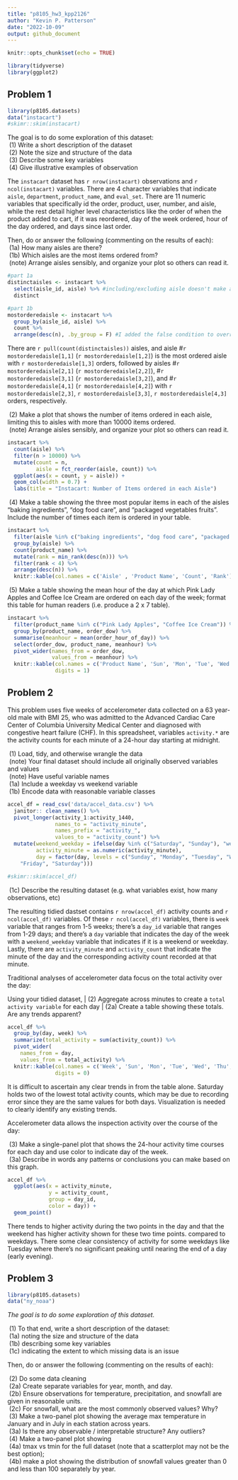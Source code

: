 ```yaml
---
title: "p8105_hw3_kpp2126"
author: "Kevin P. Patterson"
date: "2022-10-09"
output: github_document
---
```


```r
knitr::opts_chunk$set(echo = TRUE)
```

```r
library(tidyverse)
library(ggplot2)
```
## Problem 1
```r
library(p8105.datasets)
data("instacart")
#skimr::skim(instacart)
```
| The goal is to do some exploration of this dataset:
|  (1) Write a short description of the dataset
|  (2) Note the size and structure of the data
|  (3) Describe some key variables
|  (4) Give illustrative examples of observation

The `instacart` dataset has `r nrow(instacart)` observations and `r ncol(instacart)` variables. There are 4 character variables that indicate `aisle`, `department`, `product_name`, and `eval_set`. There are 11 numeric variables that specifically id the order, product, user, number, and aisle, while the rest detail higher level characteristics like the order of when the product added to cart, if it was reordered, day of the week ordered, hour of the day ordered, and days since last order.

| Then, do or answer the following (commenting on the results of each):
|  (1a) How many aisles are there?
|  (1b) Which aisles are the most items ordered from?
|  (note) Arrange aisles sensibly, and organize your plot so others can read it.
```r
#part 1a
distinctaisles <- instacart %>%
  select(aisle_id, aisle) %>% #including/excluding aisle doesn't make any difference in the final count
  distinct

#part 1b
mostorderedaisle <- instacart %>%
  group_by(aisle_id, aisle) %>%
  count %>%
  arrange(desc(n), .by_group = F) #I added the false condition to override the grouping I did earlier so that I can arrange it by descending order without any attention to group
```
There are `r pull(count(distinctaisles))` aisles, and aisle #`r mostorderedaisle[1,1]` (`r mostorderedaisle[1,2]`) is the most ordered aisle with `r mostorderedaisle[1,3]` orders, followed by aisles #`r mostorderedaisle[2,1]` (`r mostorderedaisle[2,2]`), #`r mostorderedaisle[3,1]` (`r mostorderedaisle[3,2]`), and #`r mostorderedaisle[4,1]` (`r mostorderedaisle[4,2]`) with `r mostorderedaisle[2,3]`, `r mostorderedaisle[3,3]`, `r mostorderedaisle[4,3]` orders, respectively.

|  (2) Make a plot that shows the number of items ordered in each aisle, limiting this to aisles with more than         10000 items ordered.
|  (note) Arrange aisles sensibly, and organize your plot so others can read it.
```r
instacart %>%
  count(aisle) %>%
  filter(n > 10000) %>%
  mutate(count = n,
         aisle = fct_reorder(aisle, count)) %>%
  ggplot(aes(x = count, y = aisle)) +
  geom_col(width = 0.7) +
  labs(title = "Instacart: Number of Items ordered in each Aisle")
```

|  (4) Make a table showing the three most popular items in each of the aisles “baking ingredients”, “dog food care”, and “packaged vegetables fruits”. Include the number of times each item is ordered in your table.
```r
instacart %>%
  filter(aisle %in% c("baking ingredients", "dog food care", "packaged vegetables fruits")) %>%
  group_by(aisle) %>%
  count(product_name) %>%
  mutate(rank = min_rank(desc(n))) %>%
  filter(rank < 4) %>%
  arrange(desc(n)) %>%
  knitr::kable(col.names = c('Aisle' , 'Product Name', 'Count', 'Rank'))
```

|  (5) Make a table showing the mean hour of the day at which Pink Lady Apples and Coffee Ice Cream are ordered on each day of the week; format this table for human readers (i.e. produce a 2 x 7 table). 
```r
instacart %>%
  filter(product_name %in% c("Pink Lady Apples", "Coffee Ice Cream")) %>%
  group_by(product_name, order_dow) %>%
  summarise(meanhour = mean(order_hour_of_day)) %>%
  select(order_dow, product_name, meanhour) %>%
  pivot_wider(names_from = order_dow,
              values_from = meanhour) %>%
  knitr::kable(col.names = c('Product Name', 'Sun', 'Mon', 'Tue', 'Wed', 'Thu', 'Fri', 'Sat'),
               digits = 1)
```

## Problem 2

This problem uses five weeks of accelerometer data collected on a 63 year-old male with BMI 25, who was admitted to the Advanced Cardiac Care Center of Columbia University Medical Center and diagnosed with congestive heart failure (CHF). In this spreadsheet, variables `activity.*` are the activity counts for each minute of a 24-hour day starting at midnight.

|  (1) Load, tidy, and otherwise wrangle the data
|  (note) Your final dataset should include all originally observed variables and values
|  (note) Have useful variable names
|  (1a) Include a weekday vs weekend variable
|  (1b) Encode data with reasonable variable classes

```r
accel_df = read_csv('data/accel_data.csv') %>% 
  janitor:: clean_names() %>%
  pivot_longer(activity_1:activity_1440,
               names_to = "activity_minute",
               names_prefix = "activity_",
               values_to = "activity_count") %>%
  mutate(weekend_weekday = ifelse(day %in% c("Saturday", "Sunday"), "weekend", "weekday"),
         activity_minute = as.numeric(activity_minute),
         day = factor(day, levels = c("Sunday", "Monday", "Tuesday", "Wednesday", "Thursday", 
    "Friday", "Saturday")))

#skimr::skim(accel_df)
```
|  (1c) Describe the resulting dataset (e.g. what variables exist, how many observations, etc)

The resulting tidied dastset contains `r nrow(accel_df)` activity counts and `r ncol(accel_df)` variables. Of these 
`r ncol(accel_df)` variables, there is `week` variable that ranges from 1-5 weeks; there's a `day_id` variable that ranges from 1-29 days; and there's a `day` variable that indicates the day of the week with a `weekend_weekday` variable that indicates if it is a weekend or weekday. Lastly, there are `activity_minute` and `activity_count` that indicate the minute of the day and the corresponding activity count recorded at that minute. 

Traditional analyses of accelerometer data focus on the total activity over the day:

Using your tidied dataset, 
|  (2) Aggregate across minutes to create a `total activity variable` for each day
|  (2a) Create a table showing these totals. Are any trends apparent?

```r
accel_df %>% 
  group_by(day, week) %>% 
  summarize(total_activity = sum(activity_count)) %>% 
  pivot_wider(
    names_from = day, 
    values_from = total_activity) %>%
  knitr::kable(col.names = c('Week', 'Sun', 'Mon', 'Tue', 'Wed', 'Thu', 'Fri', 'Sat'),
               digits = 0)
```
It is difficult to ascertain any clear trends in from the table alone. Saturday holds two of the lowest total activity counts, which may be due to recording error since they are the same values for both days. Visualization is needed to clearly identify any existing trends.

Accelerometer data allows the inspection activity over the course of the day: 

|  (3) Make a single-panel plot that shows the 24-hour activity time courses for each day and use color to indicate day of the week. 
|  (3a) Describe in words any patterns or conclusions you can make based on this graph.

```r
accel_df %>% 
  ggplot(aes(x = activity_minute, 
             y = activity_count, 
             group = day_id, 
             color = day)) + 
  geom_point()
```
There tends to higher activity during the two points in the day and that the weekend has higher activity shown for these two time points. compared to weekdays. There some clear consistency of activity for some weekdays like Tuesday where there's no significant peaking until nearing the end of a day (early evening).

## Problem 3

```r
library(p8105.datasets)
data("ny_noaa")
```

*The goal is to do some exploration of this dataset.*

|  (1) To that end, write a short description of the dataset:
|  (1a) noting the size and structure of the data
|  (1b) describing some key variables
|  (1c) indicating the extent to which missing data is an issue

Then, do or answer the following (commenting on the results of each):

|  (2) Do some data cleaning
|  (2a) Create separate variables for year, month, and day. 
|  (2b) Ensure observations for temperature, precipitation, and snowfall are given in reasonable units. 
|  (2c) For snowfall, what are the most commonly observed values? Why?

|  (3) Make a two-panel plot showing the average max temperature in January and in July in each station across years. 
|  (3a) Is there any observable / interpretable structure? Any outliers?

|  (4) Make a two-panel plot showing 
|  (4a) tmax vs tmin for the full dataset (note that a scatterplot may not be the best option);
|  (4b) make a plot showing the distribution of snowfall values greater than 0 and less than 100 separately by year.


